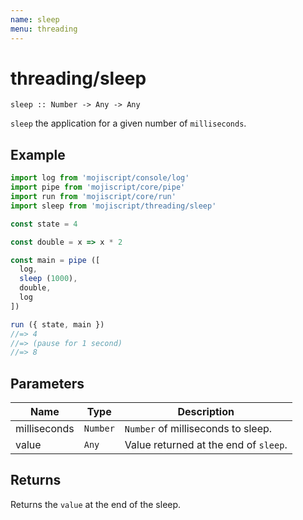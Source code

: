 ```yaml
---
name: sleep
menu: threading
---
```


# threading/sleep

`sleep :: Number -> Any -> Any`

`sleep` the application for a given number of `milliseconds`.

## Example

```javascript
import log from 'mojiscript/console/log'
import pipe from 'mojiscript/core/pipe'
import run from 'mojiscript/core/run'
import sleep from 'mojiscript/threading/sleep'

const state = 4

const double = x => x * 2

const main = pipe ([
  log,
  sleep (1000),
  double,
  log
])

run ({ state, main })
//=> 4
//=> (pause for 1 second)
//=> 8
```

## Parameters

| Name | Type | Description |
| ---- | ---- | ----------- |
| milliseconds | `Number`  | `Number` of milliseconds to sleep. |
| value | `Any`  | Value returned at the end of `sleep`. |

## Returns

Returns the `value` at the end of the sleep.
